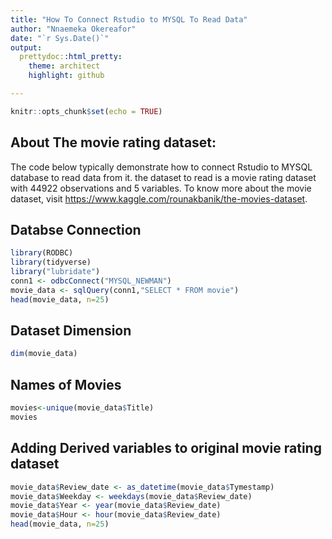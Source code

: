 ---
title: "How To Connect Rstudio to MYSQL To Read Data"
author: "Nnaemeka Okereafor"
date: "`r Sys.Date()`"
output:
  prettydoc::html_pretty:
    theme: architect
    highlight: github

---

```{r setup, include=FALSE}
knitr::opts_chunk$set(echo = TRUE)
```

## About The movie rating dataset:
The code below typically demonstrate how to connect Rstudio to MYSQL database to read data from it. the dataset to read is a movie rating dataset with 44922 observations and 5 variables. To know more about the movie dataset, visit <https://www.kaggle.com/rounakbanik/the-movies-dataset>.


## Databse Connection

```{r message=FALSE, warning=FALSE}
library(RODBC)
library(tidyverse)
library("lubridate")
conn1 <- odbcConnect("MYSQL_NEWMAN")
movie_data <- sqlQuery(conn1,"SELECT * FROM movie")
head(movie_data, n=25)
```

## Dataset Dimension

```{r}
dim(movie_data)

```

## Names of Movies

```{r}

movies<-unique(movie_data$Title)
movies

```

## Adding Derived variables to original movie rating dataset

```{r}

movie_data$Review_date <- as_datetime(movie_data$Tymestamp)
movie_data$Weekday <- weekdays(movie_data$Review_date)
movie_data$Year <- year(movie_data$Review_date)
movie_data$Hour <- hour(movie_data$Review_date)
head(movie_data, n=25)

```